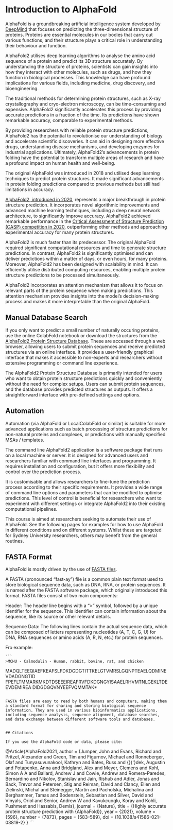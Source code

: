 # Introduction to AlphaFold

AlphaFold is a groundbreaking artificial intelligence system developed by [DeepMind](https://www.deepmind.com/research/highlighted-research/alphafold) that focuses on predicting the three-dimensional structure of proteins. Proteins are essential molecules in our bodies that carry out various functions, and their structure plays a critical role in understanding their behaviour and function.

AlphaFold2 utilises deep learning algorithms to analyse the amino acid sequence of a protein and predict its 3D structure accurately. By understanding the structure of proteins, scientists can gain insights into how they interact with other molecules, such as drugs, and how they function in biological processes. This knowledge can have profound implications for various fields, including medicine, drug discovery, and bioengineering.

The traditional methods for determining protein structures, such as X-ray crystallography and cryo-electron microscopy, can be time-consuming and expensive. AlphaFold2 significantly accelerates this process by providing accurate predictions in a fraction of the time. Its predictions have shown remarkable accuracy, comparable to experimental methods.

By providing researchers with reliable protein structure predictions, AlphaFold2 has the potential to revolutionise our understanding of biology and accelerate scientific discoveries. It can aid in designing more effective drugs, understanding disease mechanisms, and developing enzymes for industrial applications. Ultimately, AlphaFold2's advancements in protein folding have the potential to transform multiple areas of research and have a profound impact on human health and well-being.

The original AlphaFold was introduced in 2018 and utilised deep learning techniques to predict protein structures. It made significant advancements in protein folding predictions compared to previous methods but still had limitations in accuracy.

[AlphaFold2, introduced in 2020](https://www.nature.com/articles/s41586-021-03819-2), represents a major breakthrough in protein structure prediction. It incorporates novel algorithmic improvements and advanced machine learning techniques, including a deep neural network architecture, to significantly improve accuracy. AlphaFold2 achieved remarkable performance in the [Critical Assessment of Structure Prediction (CASP) competition in 2020](https://www.ncbi.nlm.nih.gov/pmc/articles/PMC6927249/), outperforming other methods and approaching experimental accuracy for many protein structures.

AlphaFold2 is much faster than its predecessor. The original AlphaFold required significant computational resources and time to generate structure predictions. In contrast, AlphaFold2 is significantly optimised and can deliver predictions within a matter of days, or even hours, for many proteins. Moreover, AlphaFold2 has been designed with scalability in mind. It can efficiently utilise distributed computing resources, enabling multiple protein structure predictions to be processed simultaneously.

AlphaFold2 incorporates an attention mechanism that allows it to focus on relevant parts of the protein sequence when making predictions. This attention mechanism provides insights into the model's decision-making process and makes it more interpretable than the original AlphaFold.


## Manual Database Search

If you only want to predict a small number of naturally occuring proteins, use the online ColabFold notebook or download the structures from the [AlphaFold2 Protein Structure Database](https://alphafold.ebi.ac.uk/). These are accessed through a web browser, allowing users to submit protein sequences and receive predicted structures via an online interface. It provides a user-friendly graphical interface that makes it accessible to non-experts and researchers without extensive programming or command line experience.

The AlphaFold2 Protein Structure Database is primarily intended for users who want to obtain protein structure predictions quickly and conveniently without the need for complex setups. Users can submit protein sequences, and the database provides predicted structures as outputs. It offers a straightforward interface with pre-defined settings and options.

## Automation

Automation (via AlphaFold or LocalColabFold or similar) is suitable for more advanced applications such as batch processing of structure predictions for non-natural proteins and complexes, or predictions with manually specified MSAs / templates.

The command line AlphaFold2 application is a software package that runs on a local machine or server. It is designed for advanced users and researchers familiar with command line interfaces and programming. It requires installation and configuration, but it offers more flexibility and control over the prediction process.

It is customisable and allows researchers to fine-tune the prediction process according to their specific requirements. It provides a wide range of command line options and parameters that can be modified to optimise predictions. This level of control is beneficial for researchers who want to experiment with different settings or integrate AlphaFold2 into their existing computational pipelines.

This course is aimed at researchers seeking to automate their use of AlphaFold. See the following pages for examples for how to use AlphaFold in different conditions and on different systems. Whilst these are targeted for Sydney University researchers, others may benefit from the general routines.


## FASTA Format

AlphaFold is mostly driven by the use of [FASTA files](https://en.wikipedia.org/wiki/FASTA_format).

A FASTA (pronounced "fast-ay") file is a common plain text format used to store biological sequence data, such as DNA, RNA, or protein sequences. It is named after the FASTA software package, which originally introduced this format. FASTA files consist of two main components:

Header: The header line begins with a ">" symbol, followed by a unique identifier for the sequence. This identifier can contain information about the sequence, like its source or other relevant details.

Sequence Data: The following lines contain the actual sequence data, which can be composed of letters representing nucleotides (A, T, C, G, U) for DNA, RNA sequences or amino acids (A, R, N, etc.) for protein sequences.

Fro example:

    ```
    >MCHU - Calmodulin - Human, rabbit, bovine, rat, and chicken
MADQLTEEQIAEFKEAFSLFDKDGDGTITTKELGTVMRSLGQNPTEAELQDMINEVDADGNGTID
FPEFLTMMARKMKDTDSEEEIREAFRVFDKDGNGYISAAELRHVMTNLGEKLTDEEVDEMIREA
DIDGDGQVNYEEFVQMMTAK*
```

FASTA files are easy to read by both humans and computers, making them a standard format for sharing and storing biological sequence information. They are used in various bioinformatics applications, including sequence analysis, sequence alignment, database searches, and data exchange between different software tools and databases.


## Citations

If you use the AlphaFold code or data, please cite:

```
@Article{AlphaFold2021,
  author  = {Jumper, John and Evans, Richard and Pritzel, Alexander and Green, Tim and Figurnov, Michael and Ronneberger, Olaf and Tunyasuvunakool, Kathryn and Bates, Russ and {\v{Z}}{\'\i}dek, Augustin and Potapenko, Anna and Bridgland, Alex and Meyer, Clemens and Kohl, Simon A A and Ballard, Andrew J and Cowie, Andrew and Romera-Paredes, Bernardino and Nikolov, Stanislav and Jain, Rishub and Adler, Jonas and Back, Trevor and Petersen, Stig and Reiman, David and Clancy, Ellen and Zielinski, Michal and Steinegger, Martin and Pacholska, Michalina and Berghammer, Tamas and Bodenstein, Sebastian and Silver, David and Vinyals, Oriol and Senior, Andrew W and Kavukcuoglu, Koray and Kohli, Pushmeet and Hassabis, Demis},
  journal = {Nature},
  title   = {Highly accurate protein structure prediction with {AlphaFold}},
  year    = {2021},
  volume  = {596},
  number  = {7873},
  pages   = {583--589},
  doi     = {10.1038/s41586-021-03819-2}
}
```
